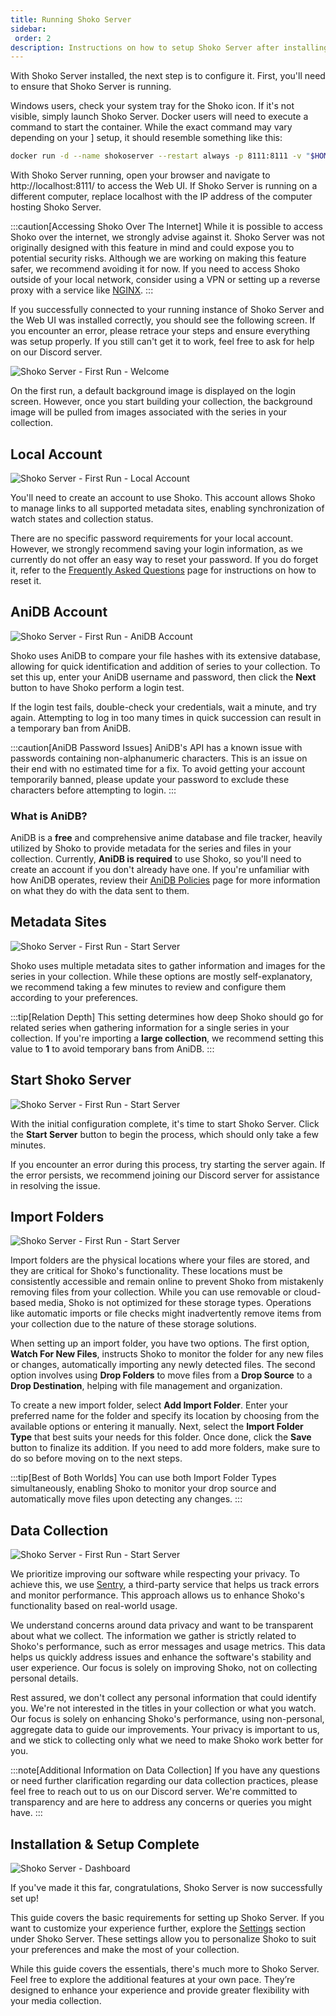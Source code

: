 ```yaml
---
title: Running Shoko Server
sidebar:
 order: 2
description: Instructions on how to setup Shoko Server after installing.
---
```


With Shoko Server installed, the next step is to configure it. First, you'll need to ensure that Shoko Server is running.

Windows users, check your system tray for the Shoko icon. If it's not visible, simply launch Shoko Server. Docker
users will need to execute a command to start the container. While the exact command may vary depending on your ]
setup, it should resemble something like this:


```sh title="Example Command"
docker run -d --name shokoserver --restart always -p 8111:8111 -v "$HOME/.shoko:/home/shoko/.shoko" -v "/path/to/anime:/mnt/anime" -v "/path/to/import:/mnt/import" -e PUID=$UID -e PGID=$GID shokoanime/server:latest
```

With Shoko Server running, open your browser and navigate to http://localhost:8111/ to access the Web UI. If Shoko
Server is running on a different computer, replace localhost with the IP address of the computer hosting Shoko Server.

:::caution[Accessing Shoko Over The Internet]
While it is possible to access Shoko over the internet, we strongly advise against it. Shoko Server was not originally
designed with this feature in mind and could expose you to potential security risks. Although we are working on
making this feature safer, we recommend avoiding it for now. If you need to access Shoko outside of your local
network, consider using a VPN or setting up a reverse proxy with a service like
[NGINX](https://www.nginx.com/).
:::

If you successfully connected to your running instance of Shoko Server and the Web UI was installed correctly, you
should see the following screen. If you encounter an error, please retrace your steps and ensure everything was setup
properly. If you still can't get it to work, feel free to ask for help on our Discord server.

![Shoko Server - First Run - Welcome](../../../assets/img/shoko-server/shoko-server-first-run-welcome.jpg)

On the first run, a default background image is displayed on the login screen. However, once you start building your
collection, the background image will be pulled from images associated with the series in your collection.

## Local Account

![Shoko Server - First Run - Local Account](../../../assets/img/shoko-server/shoko-server-first-run-local-account.jpg)

You'll need to create an account to use Shoko. This account allows Shoko to manage links to all supported metadata
sites, enabling synchronization of watch states and collection status.

There are no specific password requirements for your local account. However, we strongly recommend saving your login
information, as we currently do not offer an easy way to reset your password. If you do forget it, refer to
the [Frequently Asked Questions](../../faq) page for instructions on how to reset it.

## AniDB Account

![Shoko Server - First Run - AniDB Account](../../../assets/img/shoko-server/shoko-server-first-run-anidb-account.jpg)

Shoko uses AniDB to compare your file hashes with its extensive database, allowing for quick identification and
addition of series to your collection. To set this up, enter your AniDB username and password, then click the
**Next** button to have Shoko perform a login test.

If the login test fails, double-check your credentials, wait a minute, and try again. Attempting to log in too many
times in quick succession can result in a temporary ban from AniDB.

:::caution[AniDB Password Issues]
AniDB's API has a known issue with passwords containing non-alphanumeric characters. This is an issue on their end
with no estimated time for a fix. To avoid getting your account temporarily banned, please update your password
to exclude these characters before attempting to login.
:::

### What is AniDB?

AniDB is a **free** and comprehensive anime database and file tracker, heavily utilized by Shoko to provide metadata
for the series and files in your collection. Currently, **AniDB is required** to use Shoko, so you'll need to create
an account if you don't already have one. If you're unfamiliar with how AniDB operates, review their
[AniDB Policies](https://anidb.net/policy) page for more information on what they do with the data sent to them.

## Metadata Sites

![Shoko Server - First Run - Start Server](../../../assets/img/shoko-server/shoko-server-first-run-metadata-sites.jpg)

Shoko uses multiple metadata sites to gather information and images for the series in your collection. While these
options are mostly self-explanatory, we recommend taking a few minutes to review and configure them according to
your preferences.

:::tip[Relation Depth]
This setting determines how deep Shoko should go for related series when gathering information for a single
series in your collection. If you're importing a **large collection**, we recommend setting this value to **1**
to avoid temporary bans from AniDB.
:::

## Start Shoko Server

![Shoko Server - First Run - Start Server](../../../assets/img/shoko-server/shoko-server-first-run-starting-server.jpg)

With the initial configuration complete, it's time to start Shoko Server. Click the **Start Server** button to begin
the process, which should only take a few minutes.

If you encounter an error during this process, try starting the server again. If the error persists, we recommend
joining our Discord server for assistance in resolving the issue.

## Import Folders

![Shoko Server - First Run - Start Server](../../../assets/img/shoko-server/shoko-server-first-run-import-folders.jpg)

Import folders are the physical locations where your files are stored, and they are critical for Shoko's functionality.
These locations must be consistently accessible and remain online to prevent Shoko from mistakenly removing files from
your collection. While you can use removable or cloud-based media, Shoko is not optimized for these storage types.
Operations like automatic imports or file checks might inadvertently remove items from your collection due to the
nature of these storage solutions.

When setting up an import folder, you have two options. The first option, **Watch For New Files**, instructs Shoko to
monitor the folder for any new files or changes, automatically importing any newly detected files. The second option
involves using **Drop Folders** to move files from a **Drop Source** to a **Drop Destination**, helping with file
management and organization.

To create a new import folder, select **Add Import Folder**. Enter your preferred name for the folder and specify its
location by choosing from the available options or entering it manually. Next, select the **Import Folder Type** that
best suits your needs for this folder. Once done, click the **Save** button to finalize its addition. If you need to add
more folders, make sure to do so before moving on to the next steps.

:::tip[Best of Both Worlds]
You can use both Import Folder Types simultaneously, enabling Shoko to monitor your drop source and automatically
move files upon detecting any changes.
:::

## Data Collection

![Shoko Server - First Run - Start Server](../../../assets/img/shoko-server/shoko-server-first-run-data-collection.jpg)

We prioritize improving our software while respecting your privacy. To achieve this, we use [Sentry](https://sentry.io/),
a third-party service that helps us track errors and monitor performance. This approach allows us to enhance
Shoko's functionality based on real-world usage.

We understand concerns around data privacy and want to be transparent about what we collect. The information we
gather is strictly related to Shoko's performance, such as error messages and usage metrics. This data helps us
quickly address issues and enhance the software's stability and user experience. Our focus is solely on improving
Shoko, not on collecting personal details.

Rest assured, we don't collect any personal information that could identify you. We're not interested in the titles
in your collection or what you watch. Our focus is solely on enhancing Shoko's performance, using non-personal,
aggregate data to guide our improvements. Your privacy is important to us, and we stick to collecting only what we
need to make Shoko work better for you.

:::note[Additional Information on Data Collection]
If you have any questions or need further clarification regarding our data collection practices, please feel free
to reach out to us on our Discord server. We're committed to transparency and are here to address any concerns
or queries you might have.
:::

## Installation & Setup Complete

![Shoko Server - Dashboard](../../../assets/img/shoko-server/shoko-server-dashboard.jpg)

If you've made it this far, congratulations, Shoko Server is now successfully set up!

This guide covers the basic requirements for setting up Shoko Server. If you want to customize your experience
further, explore the [Settings](/shoko-server/settings/) section under Shoko Server. These settings allow you to
personalize Shoko to suit your preferences and make the most of your collection.

While this guide covers the essentials, there's much more to Shoko Server. Feel free to explore the additional
features at your own pace. They’re designed to enhance your experience and provide greater flexibility with your
media collection.
